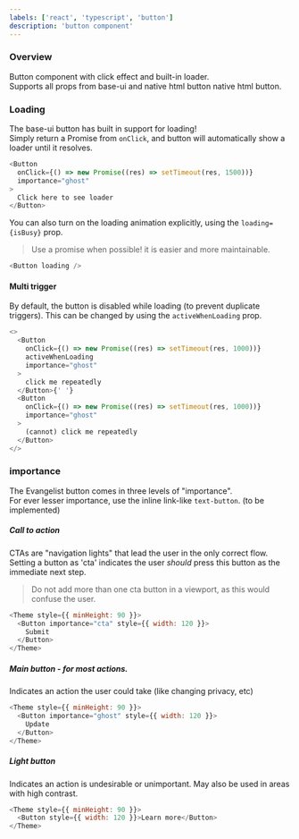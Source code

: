 ```yaml
---
labels: ['react', 'typescript', 'button']
description: 'button component'
---
```



### Overview

Button component with click effect and built-in loader.  
Supports all props from base-ui and native html button native html button.

### Loading

The base-ui button has built in support for loading!  
Simply return a Promise from `onClick`, and button will automatically show a loader until it resolves.

```js live=true
<Button
  onClick={() => new Promise((res) => setTimeout(res, 1500))}
  importance="ghost"
>
  Click here to see loader
</Button>
```

You can also turn on the loading animation explicitly, using the `loading={isBusy}` prop.

> Use a promise when possible! it is easier and more maintainable.

```js live=true
<Button loading />
```

#### Multi trigger

By default, the button is disabled while loading (to prevent duplicate triggers). This can be changed by using the `activeWhenLoading` prop.

```js live=true
<>
  <Button
    onClick={() => new Promise((res) => setTimeout(res, 1000))}
    activeWhenLoading
    importance="ghost"
  >
    click me repeatedly
  </Button>{' '}
  <Button
    onClick={() => new Promise((res) => setTimeout(res, 1000))}
    importance="ghost"
  >
    (cannot) click me repeatedly
  </Button>
</>
```

### importance

The Evangelist button comes in three levels of "importance".  
For ever lesser importance, use the inline link-like `text-button`. (to be implemented)

##### Call to action

CTAs are "navigation lights" that lead the user in the only correct flow.  
Setting a button as 'cta' indicates the user _should_ press this button as the immediate next step.

> Do not add more than one cta button in a viewport, as this would confuse the user.

```js live
<Theme style={{ minHeight: 90 }}>
  <Button importance="cta" style={{ width: 120 }}>
    Submit
  </Button>
</Theme>
```

##### Main button - for most actions.

Indicates an action the user could take (like changing privacy, etc)

```js live
<Theme style={{ minHeight: 90 }}>
  <Button importance="ghost" style={{ width: 120 }}>
    Update
  </Button>
</Theme>
```

##### Light button

Indicates an action is undesirable or unimportant.
May also be used in areas with high contrast.

```js live
<Theme style={{ minHeight: 90 }}>
  <Button style={{ width: 120 }}>Learn more</Button>
</Theme>
```
